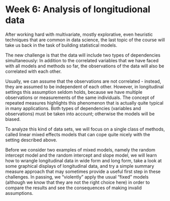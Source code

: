 # Week 6: Analysis of longitudional data

After working hard with multivariate, mostly explorative, even heuristic techniques that are common in data science, the last topic of the course will take us back in the task of building statistical models.

The new challenge is that the data will include two types of dependencies simultaneously: In addition to the correlated variables that we have faced with all models and methods so far, the observations of the data will also be correlated with each other.

Usually, we can assume that the observations are not correlated - instead, they are assumed to be independent of each other. However, in longitudinal settings this assumption seldom holds, because we have multiple observations or measurements of the same individuals. The concept of repeated measures highlights this phenomenon that is actually quite typical in many applications. Both types of dependencies (variables and observations) must be taken into account; otherwise the models will be biased.

To analyze this kind of data sets, we will focus on a single class of methods, called linear mixed effects models that can cope quite nicely with the setting described above.

Before we consider two examples of mixed models, namely the random intercept model and the random intercept and slope model, we will learn how to wrangle longitudinal data in wide form and long form, take a look at some graphical displays of longitudinal data, and try a simple summary measure approach that may sometimes provide a useful first step in these challenges. In passing, we “violently” apply the usual “fixed” models (although we know that they are not the right choice here) in order to compare the results and see the consequences of making invalid assumptions.